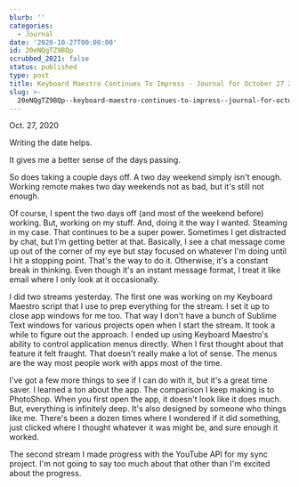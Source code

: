 ```yaml
---
blurb: ''
categories:
  - Journal
date: '2020-10-27T00:00:00'
id: 20eNQgTZ9BQp
scrubbed_2021: false
status: published
type: post
title: Keyboard Maestro Continues To Impress - Journal for October 27 2020
slug: >-
  20eNQgTZ9BQp--keyboard-maestro-continues-to-impress--journal-for-october-27-2020
---
```


Oct. 27, 2020

Writing the date helps. 

It gives me a better sense of the days passing. 

So does taking a couple days off. A two day weekend simply isn't enough. Working remote makes two day weekends not as bad, but it's still not enough. 

Of course, I spent the two days off (and most of the weekend before) working. But, working on my stuff. And, doing it the way I wanted. Steaming in my case. That continues to be a super power. Sometimes I get distracted by chat, but I'm getting better at that. Basically, I see a chat message come up out of the corner of my eye but stay focused on whatever I'm doing until I hit a stopping point. That's the way to do it. Otherwise, it's a constant break in thinking. Even though it's an instant message format, I treat it like email where I only look at it occasionally. 

I did two streams yesterday. The first one was working on my Keyboard Maestro script that I use to prep everything for the stream. I set it up to close app windows for me too. That way I don't have a bunch of Sublime Text windows for various projects open when I start the stream. It took a while to figure out the approach. I ended up using Keyboard Maestro's ability to control application menus directly. When I first thought about that feature it felt fraught. That doesn't really make a lot of sense. The menus are the way most people work with apps most of the time. 

I've got a few more things to see if I can do with it, but it's a great time saver. I learned a ton about the app. The comparison I keep making is to PhotoShop. When you first open the app, it doesn't look like it does much. But, everything is infinitely deep. It's also designed by someone who things like me. There's been a dozen times where I wondered if it did something, just clicked where I thought whatever it was might be, and sure enough it worked. 

The second stream I made progress with the YouTube API for my sync project. I'm not going to say too much about that other than I'm excited about the progress.
